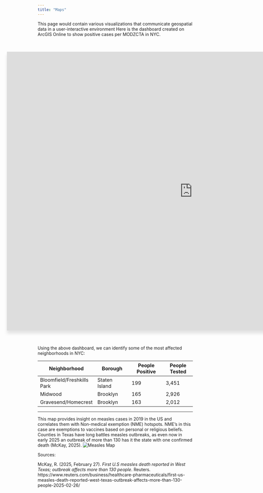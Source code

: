 ```yaml
---
title: "Maps"
---
```


This page would contain various visualizations that communicate geospatial data in a user-interactive environment
Here is the dashboard created on ArcGIS Online to show positive cases per MODZCTA in NYC.

<div style="display: flex; padding: 20px; margin-left: -120px;">
  <iframe style="width: 1200px; height: 900px; border: 2px solid #ddd; box-shadow: 0 10px 10px rgba(0, 0, 0, 0.1);" src="https://hunter.maps.arcgis.com/apps/dashboards/d2e637f5a2334034bd4c0d671a3fe541" title="ArcGIS Dashboard" frameborder="1" allowfullscreen></iframe>
</div>

Using the above dashboard, we can identify some of the most affected neighborhoods in NYC:

| Neighborhood               | Borough         | People Positive | People Tested |
|----------------------------|-----------------|-----------------|---------------|
| Bloomfield/Freshkills Park | Staten Island   | 199             | 3,451         |
| Midwood                    | Brooklyn        | 165             | 2,926         |
| Gravesend/Homecrest        | Brooklyn        | 163             | 2,012         |

---

This map provides insight on measles cases in 2019 in the US and correlates them with Non-medical exemption (NME) hotspots. NME's in this case are exemptions to vaccines based on personal or religious beliefs. Counties in Texas have long battles measles outbreaks, as even now in early 2025 an outbreak of more than 130 has it the state with one confirmed death (McKay, 2025).
![Measles Map](https://avalere.com/wp-content/uploads/2019/10/measels_map.png)

Sources:

McKay, R. (2025, February 27). *First U.S measles death reported in West Texas; outbreak affects more than 130 people*. Reuters. https://www.reuters.com/business/healthcare-pharmaceuticals/first-us-measles-death-reported-west-texas-outbreak-affects-more-than-130-people-2025-02-26/